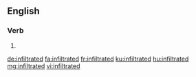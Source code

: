 ==English==

===Verb===
{{head|en|verb form}}

# {{en-past of|infiltrate}}

[[de:infiltrated]]
[[fa:infiltrated]]
[[fr:infiltrated]]
[[ku:infiltrated]]
[[hu:infiltrated]]
[[mg:infiltrated]]
[[vi:infiltrated]]